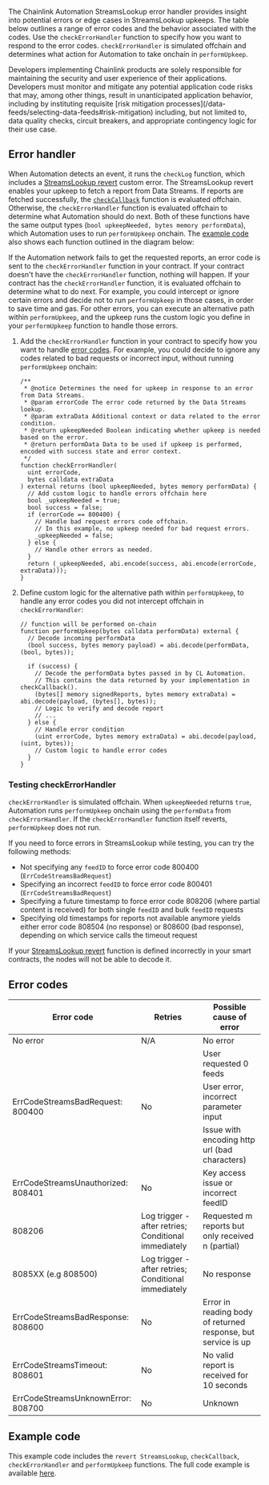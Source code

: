 
The Chainlink Automation StreamsLookup error handler provides insight into potential errors or edge cases in StreamsLookup upkeeps. The table below outlines a range of error codes and the behavior associated with the codes. Use the `checkErrorHandler` function to specify how you want to respond to the error codes. `checkErrorHandler` is simulated offchain and determines what action for Automation to take onchain in `performUpkeep`.

<Aside type="caution" title="Developer responsibility">
  Developers implementing Chainlink products are solely responsible for maintaining the security and user experience of
  their applications. Developers must monitor and mitigate any potential application code risks that may, among other
  things, result in unanticipated application behavior, including by instituting requisite [risk mitigation
  processes](/data-feeds/selecting-data-feeds#risk-mitigation) including, but not limited to, data quality checks,
  circuit breakers, and appropriate contingency logic for their use case.
</Aside>

## Error handler

When Automation detects an event, it runs the `checkLog` function, which includes a [StreamsLookup revert](/chainlink-automation/reference/automation-interfaces#streamslookup-revert) custom error. The StreamsLookup revert enables your upkeep to fetch a report from Data Streams. If reports are fetched successfully, the [`checkCallback`](/chainlink-automation/reference/automation-interfaces#checkcallback-function) function is evaluated offchain. Otherwise, the `checkErrorHandler` function is evaluated offchain to determine what Automation should do next. Both of these functions have the same output types (`bool upkeepNeeded, bytes memory performData`), which Automation uses to run `performUpkeep` onchain. The [example code](#example-code) also shows each function outlined in the diagram below:

<ClickToZoom
  src="/images/automation/streamslookup-errorhandler-horizontal.png"
  alt="Error handler flow diagram"
  style="display: block; margin-left: auto; margin-right: auto;"
/>

If the Automation network fails to get the requested reports, an error code is sent to the `checkErrorHandler` function in your contract. If your contract doesn't have the `checkErrorHandler` function, nothing will happen. If your contract has the `checkErrorHandler` function, it is evaluated offchain to determine what to do next. For example, you could intercept or ignore certain errors and decide not to run `performUpkeep` in those cases, in order to save time and gas. For other errors, you can execute an alternative path within `performUpkeep`, and the upkeep runs the custom logic you define in your `performUpkeep` function to handle those errors.

1. Add the `checkErrorHandler` function in your contract to specify how you want to handle [error codes](#error-codes). For example, you could decide to ignore any codes related to bad requests or incorrect input, without running `performUpkeep` onchain:

   ```solidity
   /**
    * @notice Determines the need for upkeep in response to an error from Data Streams.
    * @param errorCode The error code returned by the Data Streams lookup.
    * @param extraData Additional context or data related to the error condition.
    * @return upkeepNeeded Boolean indicating whether upkeep is needed based on the error.
    * @return performData Data to be used if upkeep is performed, encoded with success state and error context.
    */
   function checkErrorHandler(
     uint errorCode,
     bytes calldata extraData
   ) external returns (bool upkeepNeeded, bytes memory performData) {
     // Add custom logic to handle errors offchain here
     bool _upkeepNeeded = true;
     bool success = false;
     if (errorCode == 800400) {
       // Handle bad request errors code offchain.
       // In this example, no upkeep needed for bad request errors.
       _upkeepNeeded = false;
     } else {
       // Handle other errors as needed.
     }
     return (_upkeepNeeded, abi.encode(success, abi.encode(errorCode, extraData)));
   }
   ```

1. Define custom logic for the alternative path within `performUpkeep`, to handle any error codes you did not intercept offchain in `checkErrorHandler`:

   ```solidity
   // function will be performed on-chain
   function performUpkeep(bytes calldata performData) external {
     // Decode incoming performData
     (bool success, bytes memory payload) = abi.decode(performData, (bool, bytes));

     if (success) {
       // Decode the performData bytes passed in by CL Automation.
       // This contains the data returned by your implementation in checkCallback().
       (bytes[] memory signedReports, bytes memory extraData) = abi.decode(payload, (bytes[], bytes));
       // Logic to verify and decode report
       // ...
     } else {
       // Handle error condition
       (uint errorCode, bytes memory extraData) = abi.decode(payload, (uint, bytes));
       // Custom logic to handle error codes
     }
   }
   ```

### Testing checkErrorHandler

`checkErrorHandler` is simulated offchain. When `upkeepNeeded` returns `true`, Automation runs `performUpkeep` onchain using the `performData` from `checkErrorHandler`. If the `checkErrorHandler` function itself reverts, `performUpkeep` does not run.

If you need to force errors in StreamsLookup while testing, you can try the following methods:

- Not specifying any `feedID` to force error code 800400 (`ErrCodeStreamsBadRequest`)
- Specifying an incorrect `feedID` to force error code 800401 (`ErrCodeStreamsBadRequest`)
- Specifying a future timestamp to force error code 808206 (where partial content is received) for both single `feedID` and bulk `feedID` requests
- Specifying old timestamps for reports not available anymore yields either error code 808504 (no response) or 808600 (bad response), depending on which service calls the timeout request

If your [StreamsLookup revert](/chainlink-automation/reference/automation-interfaces#streamslookup-revert) function is defined incorrectly in your smart contracts, the nodes will not be able to decode it.

## Error codes

<table>
  <thead>
    <tr>
      <th>Error code</th>
      <th>Retries</th>
      <th>Possible cause of error</th>
    </tr>
  </thead>
  <tbody>
    <tr>
      <td>No error</td>
      <td>N/A</td>
      <td>No error</td>
    </tr>
    <tr>
      <td rowspan="3">ErrCodeStreamsBadRequest: 800400</td>
      <td rowspan="3">No</td>
      <td>User requested 0 feeds</td>
    </tr>
    <tr>
      <td>User error, incorrect parameter input</td>
    </tr>
    <tr>
      <td>Issue with encoding http url (bad characters)</td>
    </tr>
    <tr>
      <td>ErrCodeStreamsUnauthorized: 808401</td>
      <td>No</td>
      <td>Key access issue or incorrect feedID</td>
    </tr>
    <tr>
      <td>808206</td>
      <td>Log trigger - after retries; Conditional immediately</td>
      <td>Requested m reports but only received n (partial)</td>
    </tr>
    <tr>
      <td>8085XX (e.g 808500)</td>
      <td>Log trigger - after retries; Conditional immediately</td>
      <td>No response</td>
    </tr>
    <tr id="808600">
      <td>ErrCodeStreamsBadResponse: 808600</td>
      <td>No</td>
      <td>Error in reading body of returned response, but service is up</td>
    </tr>
    <tr id="808601">
      <td>ErrCodeStreamsTimeout: 808601</td>
      <td>No</td>
      <td>No valid report is received for 10 seconds</td>
    </tr>
    <tr id="808700">
      <td>ErrCodeStreamsUnknownError: 808700</td>
      <td>No</td>
      <td>Unknown</td>
    </tr>
  </tbody>
</table>

## Example code

This example code includes the `revert StreamsLookup`, `checkCallback`, `checkErrorHandler` and `performUpkeep` functions. The full code example is available [here](https://github.com/smartcontractkit/documentation/blob/main/public/samples/Automation/StreamsWithError.sol).

<CodeSample src="samples/Automation/StreamsWithError.sol" />

